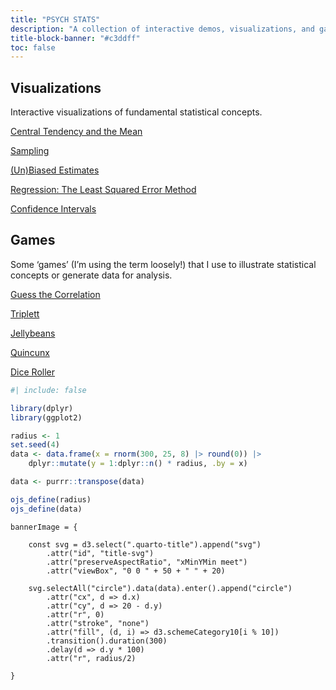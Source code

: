 ```yaml
---
title: "PSYCH STATS"
description: "A collection of interactive demos, visualizations, and games I find useful when I teach statistics for psychologists."
title-block-banner: "#c3ddff"
toc: false
---
```


<style>
.quarto-title .title {
    display: none;
}
</style>

## Visualizations

[Interactive visualizations of fundamental statistical concepts.]{.lead}

[Central Tendency and the Mean](visualizations/mean-balance-beam.qmd)

[Sampling](visualizations/sampling/sampling.qmd)

[(Un)Biased Estimates](visualizations/unbiased-estimates.qmd)

[Regression: The Least Squared Error Method](visualizations/least-squared-error.qmd)

[Confidence Intervals](visualizations/confidence-intervals.qmd)


## Games

[Some 'games' (I'm using the term loosely!) that I use to illustrate statistical concepts or generate data for analysis.]{.lead}

[Guess the Correlation](games/guess-the-correlation.qmd)

[Triplett](games/triplett/triplett.qmd)

[Jellybeans](games/jellybeans.qmd)

[Quincunx](visualizations/quincunx.qmd)

[Dice Roller](visualizations/dice/dice.qmd)

```r
#| include: false

library(dplyr)
library(ggplot2)

radius <- 1
set.seed(4)
data <- data.frame(x = rnorm(300, 25, 8) |> round(0)) |>
    dplyr::mutate(y = 1:dplyr::n() * radius, .by = x)

data <- purrr::transpose(data)

ojs_define(radius)
ojs_define(data)
```

```ojs

bannerImage = {

    const svg = d3.select(".quarto-title").append("svg")
        .attr("id", "title-svg")
        .attr("preserveAspectRatio", "xMinYMin meet")
        .attr("viewBox", "0 0 " + 50 + " " + 20)

    svg.selectAll("circle").data(data).enter().append("circle")
        .attr("cx", d => d.x)
        .attr("cy", d => 20 - d.y)
        .attr("r", 0)
        .attr("stroke", "none")
        .attr("fill", (d, i) => d3.schemeCategory10[i % 10])
        .transition().duration(300)
        .delay(d => d.y * 100)
        .attr("r", radius/2)

}

```
